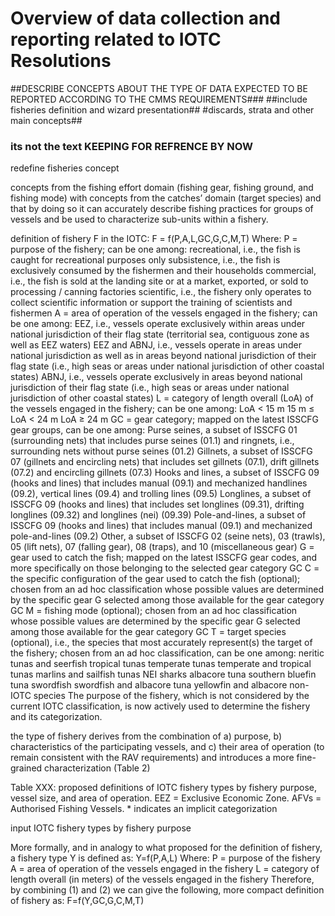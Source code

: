 # Overview of data collection and reporting related to IOTC Resolutions {#reporting}


##DESCRIBE CONCEPTS ABOUT THE TYPE OF DATA EXPECTED TO BE REPORTED ACCORDING TO THE CMMS REQUIREMENTS###
##include fisheries definition and wizard presentation##
#discards, strata and other main concepts##

### its not the text KEEPING FOR REFRENCE BY NOW####

redefine fisheries concept

concepts from the fishing effort domain (fishing gear, fishing ground, and fishing mode) with concepts from the catches’ domain (target species) and that by doing so it can accurately describe fishing practices for groups of vessels and be used to characterize sub-units within a fishery.

definition of fishery F in the IOTC:
	F = f(P,A,L,GC,G,C,M,T)
Where:
P = purpose of the fishery; can be one among:
	recreational, i.e., the fish is caught for recreational purposes only
	subsistence, i.e., the fish is exclusively consumed by the fishermen and their households
	commercial, i.e., the fish is sold at the landing site or at a market, exported, or sold to processing / canning factories
	scientific, i.e., the fishery only operates to collect scientific information or support the training of scientists and fishermen
A = area of operation of the vessels engaged in the fishery; can be one among: 
	EEZ, i.e., vessels operate exclusively within areas under national jurisdiction of their flag state (territorial sea, contiguous zone as well as EEZ waters)
	EEZ and ABNJ, i.e., vessels operate in areas under national jurisdiction as well as in areas beyond national jurisdiction of their flag state (i.e., high seas or areas under national jurisdiction of other coastal states)
	ABNJ, i.e., vessels operate exclusively in areas beyond national jurisdiction of their flag state (i.e., high seas or areas under national jurisdiction of other coastal states)
L = category of length overall (LoA) of the vessels engaged in the fishery; can be one among:
	LoA < 15 m
	15 m ≤ LoA < 24 m
	LoA ≥ 24 m
GC = gear category; mapped on the latest ISSCFG gear groups, can be one among:
	Purse seines, a subset of ISSCFG 01 (surrounding nets) that includes purse seines (01.1) and ringnets, i.e., surrounding nets without purse seines (01.2)
	Gillnets, a subset of ISSCFG 07 (gillnets and encircling nets) that includes set gillnets (07.1), drift gillnets (07.2) and encircling gillnets (07.3)
	Hooks and lines, a subset of ISSCFG 09 (hooks and lines) that includes manual (09.1) and mechanized handlines (09.2), vertical lines (09.4) and trolling lines (09.5)
	Longlines, a subset of ISSCFG 09 (hooks and lines) that  includes set longlines (09.31), drifting longlines (09.32) and longlines (nei) (09.39)
	Pole-and-lines, a subset of ISSCFG 09 (hooks and lines) that includes manual (09.1) and mechanized pole-and-lines (09.2)
	Other, a subset of ISSCFG 02 (seine nets), 03 (trawls), 05 (lift nets), 07 (falling gear), 08 (traps), and 10 (miscellaneous gear)
G = gear used to catch the fish; mapped on the latest ISSCFG gear codes, and more specifically on those belonging to the selected gear category GC
C = the specific configuration of the gear used to catch the fish (optional); chosen from an ad hoc classification whose possible values are determined by the specific gear G selected among those available for the gear category GC
M = fishing mode (optional); chosen from an ad hoc classification whose possible values are determined by the specific gear G selected among those available for the gear category GC
T = target species (optional), i.e., the species that most accurately represent(s) the target of the fishery; chosen from an ad hoc classification, can be one among:
	neritic tunas and seerfish
	tropical tunas
	temperate tunas
	temperate and tropical tunas
	marlins and sailfish
	tunas NEI
	sharks
	albacore tuna
	southern bluefin tuna
	swordfish
	swordfish and albacore tuna
	yellowfin and albacore
	non-IOTC species
The purpose of the fishery, which is not considered by the current IOTC classification, is now actively used to determine the fishery and its categorization.


the type of fishery derives from the combination of a) purpose, b) characteristics of the participating vessels, and c) their area of operation (to remain consistent with the RAV requirements) and introduces a more fine-grained characterization (Table 2) 


Table XXX: proposed definitions of IOTC fishery types by fishery purpose, vessel size, and area of operation. EEZ = Exclusive Economic Zone. AFVs = Authorised Fishing Vessels. * indicates an implicit categorization

input IOTC fishery types by fishery purpose 

More formally, and in analogy to what proposed for the definition of fishery, a fishery type Y is defined as:
	 Y=f(P,A,L)
Where:
P = purpose of the fishery
A = area of operation of the vessels engaged in the fishery
L = category of length overall (in meters) of the vessels engaged in the fishery
Therefore, by combining (1) and (2) we can give the following, more compact definition of fishery as:
	F=f(Y,GC,G,C,M,T)

